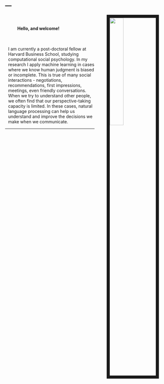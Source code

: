 ---
---

<link rel="stylesheet" href="styles.css" type="text/css">

<img src="images/mikeface.JPG" style="width:30%; border:10px solid; margin-right: 0px; margin-left: 40px" align="right">
<br/>
<h4 style="margin-left: 40px">Hello, and welcome!</h4>
<br/>
<div style="margin-left: 10px">
I am currently a post-doctoral fellow at Harvard Business School, studying computational social psychology. In my research I apply machine learning in cases where we know human judgment is biased or incomplete. This is true of many social interactions - negotiations, recommendations, first impressions, meetings, even friendly conversations. When we try to understand other people, we often find that our perspective-taking capacity is limited. In these cases, natural language processing can help us understand and improve the decisions we make when we communicate.
</div>
***
